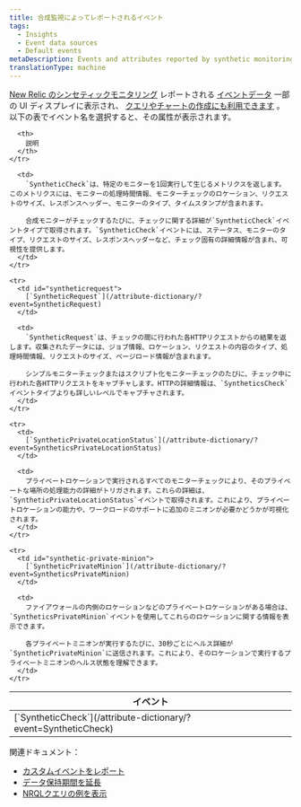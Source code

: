 ```yaml
---
title: 合成監視によってレポートされるイベント
tags:
  - Insights
  - Event data sources
  - Default events
metaDescription: Events and attributes reported by synthetic monitoring in New Relic.
translationType: machine
---
```


[New Relic のシンセティックモニタリング](/docs/synthetics/new-relic-synthetics/getting-started/introduction-new-relic-synthetics) レポートされる [イベントデータ](/docs/using-new-relic/data/understand-data/new-relic-data-types#event-data) 一部の UI ディスプレイに表示され、 [クエリやチャートの作成にも利用できます](/docs/using-new-relic/data/understand-data/query-new-relic-data) 。以下の表でイベント名を選択すると、その属性が表示されます。

<table>
  <thead>
    <tr>
      <th style={{ width: "300px" }}>
        イベント
      </th>

      <th>
        説明
      </th>
    </tr>
  </thead>

  <tbody>
    <tr>
      <td id="syntheticcheck-error">
        [`SyntheticCheck`](/attribute-dictionary/?event=SyntheticCheck)
      </td>

      <td>
        `SyntheticCheck`は、特定のモニターを1回実行して生じるメトリクスを返します。このメトリクスには、モニターの処理時間情報、モニターチェックのロケーション、リクエストのサイズ、レスポンスヘッダー、モニターのタイプ、タイムスタンプが含まれます。

        合成モニターがチェックするたびに、チェックに関する詳細が`SyntheticCheck`イベントタイプで取得されます。`SyntheticCheck`イベントには、ステータス、モニターのタイプ、リクエストのサイズ、レスポンスヘッダーなど、チェック固有の詳細情報が含まれ、可視性を提供します。
      </td>
    </tr>

    <tr>
      <td id="syntheticrequest">
        [`SyntheticRequest`](/attribute-dictionary/?event=SyntheticRequest)
      </td>

      <td>
        `SyntheticRequest`は、チェックの間に行われた各HTTPリクエストからの結果を返します。収集されたデータには、ジョブ情報、ロケーション、リクエストの内容のタイプ、処理時間情報、リクエストのサイズ、ページロード情報が含まれます。

        シンプルモニターチェックまたはスクリプト化モニターチェックのたびに、チェック中に行われた各HTTPリクエストをキャプチャします。HTTPの詳細情報は、`SyntheticsCheck`イベントタイプよりも詳しいレベルでキャプチャされます。
      </td>
    </tr>

    <tr>
      <td>
        [`SyntheticPrivateLocationStatus`](/attribute-dictionary/?event=SyntheticsPrivateLocationStatus)
      </td>

      <td>
        プライベートロケーションで実行されるすべてのモニターチェックにより、そのプライベートな場所の処理能力の詳細がトリガされます。これらの詳細は、`SyntheticPrivateLocationStatus`イベントで取得されます。これにより、プライベートロケーションの能力や、ワークロードのサポートに追加のミニオンが必要かどうかが可視化されます。
      </td>
    </tr>

    <tr>
      <td id="synthetic-private-minion">
        [`SyntheticPrivateMinion`](/attribute-dictionary/?event=SyntheticsPrivateMinion)
      </td>

      <td>
        ファイアウォールの内側のロケーションなどのプライベートロケーションがある場合は、`SyntheticsPrivateMinion`イベントを使用してこれらのロケーションに関する情報を表示できます。

        各プライベートミニオンが実行するたびに、30秒ごとにヘルス詳細が`SyntheticPrivateMinion`に送信されます。これにより、そのロケーションで実行するプライベートミニオンのヘルス状態を理解できます。
      </td>
    </tr>
  </tbody>
</table>

関連ドキュメント：

* [カスタムイベントをレポート](/docs/insights/insights-data-sources/custom-data/report-custom-event-data)
* [データ保持期間を延長](/docs/insights/use-insights-ui/manage-account-data/extend-event-data-retention)
* [NRQLクエリの例を表示](/docs/query-data/nrql-new-relic-query-language/nrql-query-tutorials)